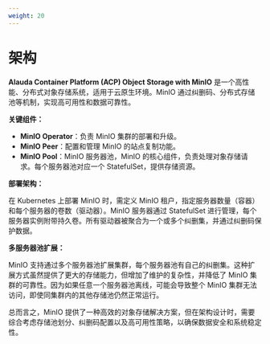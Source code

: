 ```yaml
---
weight: 20
---
```


# 架构

**Alauda Container Platform (ACP) Object Storage with MinIO** 是一个高性能、分布式对象存储系统，适用于云原生环境。MinIO 通过纠删码、分布式存储池等机制，实现高可用性和数据可靠性。

**关键组件：**

- **MinIO Operator**：负责 MinIO 集群的部署和升级。
- **MinIO Peer**：配置和管理 MinIO 的站点复制功能。
- **MinIO Pool**：MinIO 服务器池，MinIO 的核心组件，负责处理对象存储请求。每个服务器池对应一个 StatefulSet，提供存储资源。

**部署架构：**

在 Kubernetes 上部署 MinIO 时，需定义 MinIO 租户，指定服务器数量（容器）和每个服务器的卷数（驱动器）。MinIO 服务器通过 StatefulSet 进行管理，每个服务器实例附带持久卷。所有驱动器被聚合为一个或多个纠删集，并通过纠删码保护数据。

**多服务器池扩展：**

MinIO 支持通过多个服务器池扩展集群，每个服务器池有自己的纠删集。这种扩展方式虽然提供了更大的存储能力，但增加了维护的复杂性，并降低了 MinIO 集群的可靠性。因为如果任意一个服务器池离线，可能会导致整个 MinIO 集群无法访问，即使同集群内的其他存储池仍然正常运行。

总而言之，MinIO 提供了一种高效的对象存储解决方案，但在架构设计时，需要综合考虑存储池划分、纠删码配置以及高可用性策略，以确保数据安全和系统稳定性。